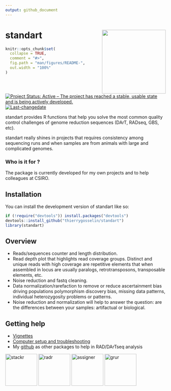 ```yaml
---
output: github_document
---
```

# standart <img src="man/figures/logo.png" align="right" height="200" alt="" />
<!-- README.md is generated from README.Rmd. Please edit that file -->

```r
knitr::opts_chunk$set(
  collapse = TRUE,
  comment = "#>",
  fig.path = "man/figures/README-",
  out.width = "100%"
)
```


<!-- badges: start -->
[![Project Status: Active – The project has reached a stable, usable state and is being actively developed.](http://www.repostatus.org/badges/latest/active.svg)](http://www.repostatus.org/#active)
[![Last-changedate](https://img.shields.io/badge/last%20change-`r gsub('-', '--', Sys.Date())`-brightgreen.svg)](/commits/master)
<!-- badges: end -->

standart provides R functions that help you solve 
the most common quality control challenges of 
genome reduction sequences (DArT, RADseq, GBS, etc). 

standart really shines in projects that requires consistency among sequencing runs and when samples are from animals with large and complicated genomes.

### Who is it for ?

The package is currently developed for my own projects and to help colleagues at CSIRO.

## Installation

You can install the development version of standart like so:

``` r
if (!require("devtools")) install.packages("devtools")
devtools::install_github("thierrygosselin/standart")
library(standart)
```

## Overview

* Reads/sequences counter and length distribution.
* Read depth plot that highlights read coverage groups. Distinct and unique reads with high coverage are repetitive elements that when assembled in locus are usually paralogs, retrotransposons, transposable elements, etc.
* Noise reduction and fastq cleaning.
* Data normalization/rarefaction to remove or reduce ascertainment bias driving populations polymorphism discovery bias, missing data patterns, individual heterozygosity problems or patterns.
* Noise reduction and normalization will help to answer the question: are the differences between your samples: artifactual or biological.



## Getting help

* [Vignettes](https://thierrygosselin.github.io/standart/articles/index.html)
* [Computer setup and troubleshooting](https://thierrygosselin.github.io/radiator/articles/rad_genomics_computer_setup.html)
* My [github](https://github.com/thierrygosselin) as other packages to help in RAD/DArTseq analysis

[![stackr](man/figures/stackr_logo.png){width=100px}](https://thierrygosselin.github.io/stackr/)
[![radr](man/figures/radr_logo.png){width=100px}](https://thierrygosselin.github.io/radiator/)
[![assigner](man/figures/assigner_logo.png){width=100px}](https://thierrygosselin.github.io/assigner/)
[![grur](man/figures/grur_logo.png){width=100px}](https://thierrygosselin.github.io/grur/)



